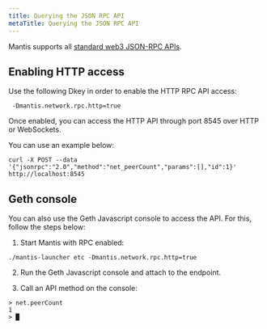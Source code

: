 ```yaml
---
title: Querying the JSON RPC API
metaTitle: Querying the JSON RPC API
---
```


Mantis supports all [standard web3 JSON-RPC APIs](https://eth.wiki/json-rpc/API#json-rpc-methods).

## Enabling HTTP access

Use the following Dkey in order to enable the HTTP RPC API access:

```
 -Dmantis.network.rpc.http=true
```

Once enabled, you can access the HTTP API through port 8545 over HTTP or WebSockets.

You can use an example below:

```
curl -X POST --data '{"jsonrpc":"2.0","method":"net_peerCount","params":[],"id":1}' http://localhost:8545
```


## Geth console

You can also use the Geth Javascript console to access the API. For this, follow the steps below:

1. Start Mantis with RPC enabled:

```
./mantis-launcher etc -Dmantis.network.rpc.http=true
```

2. Run the Geth Javascript console and attach to the endpoint.

3. Call an API method on the console:

```
> net.peerCount
1
> █
```
